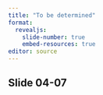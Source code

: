```yaml
---
title: "To be determined"
format: 
  revealjs:
    slide-number: true
    embed-resources: true
editor: source
---
```


## Slide 04-07

::: notes

:::

